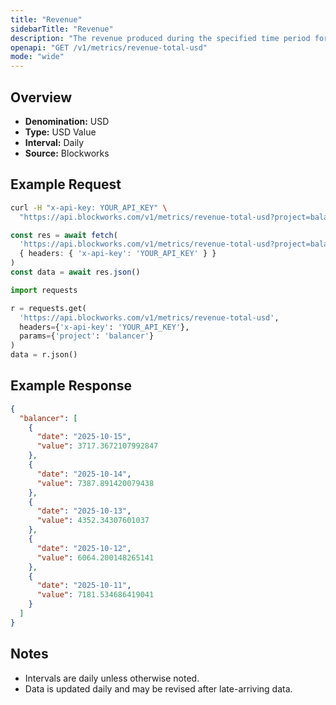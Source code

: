 ```yaml
---
title: "Revenue"
sidebarTitle: "Revenue"
description: "The revenue produced during the specified time period for given project."
openapi: "GET /v1/metrics/revenue-total-usd"
mode: "wide"
---
```


## Overview

- **Denomination:** USD
- **Type:** USD Value
- **Interval:** Daily
- **Source:** Blockworks

## Example Request

<CodeGroup>

```bash cURL
curl -H "x-api-key: YOUR_API_KEY" \
  "https://api.blockworks.com/v1/metrics/revenue-total-usd?project=balancer"
```

```typescript TypeScript
const res = await fetch(
  'https://api.blockworks.com/v1/metrics/revenue-total-usd?project=balancer',
  { headers: { 'x-api-key': 'YOUR_API_KEY' } }
)
const data = await res.json()
```

```python Python
import requests

r = requests.get(
  'https://api.blockworks.com/v1/metrics/revenue-total-usd',
  headers={'x-api-key': 'YOUR_API_KEY'},
  params={'project': 'balancer'}
)
data = r.json()
```

</CodeGroup>

## Example Response

```json
{
  "balancer": [
    {
      "date": "2025-10-15",
      "value": 3717.3672107992847
    },
    {
      "date": "2025-10-14",
      "value": 7387.891420079438
    },
    {
      "date": "2025-10-13",
      "value": 4352.34307601037
    },
    {
      "date": "2025-10-12",
      "value": 6064.200148265141
    },
    {
      "date": "2025-10-11",
      "value": 7181.534686419041
    }
  ]
}
```

## Notes
- Intervals are daily unless otherwise noted.
- Data is updated daily and may be revised after late-arriving data.